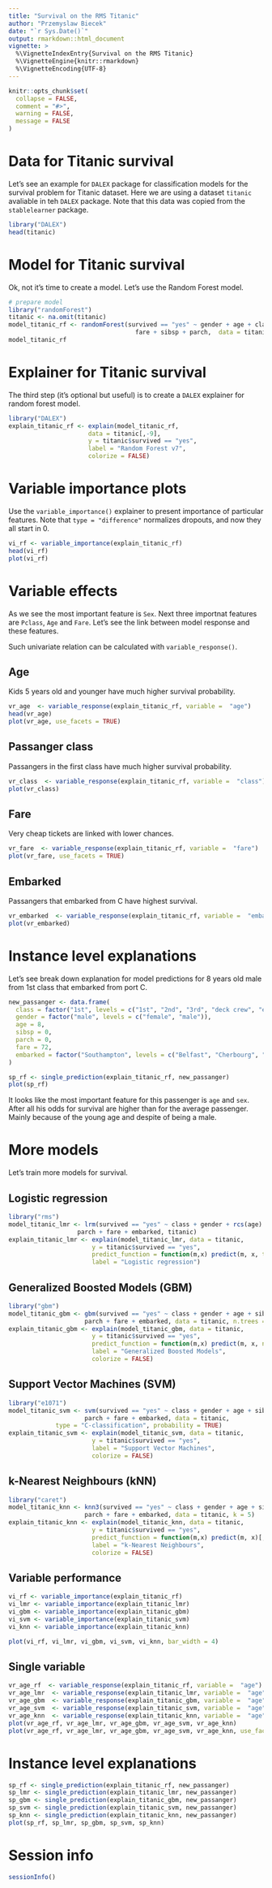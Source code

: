 ```yaml
---
title: "Survival on the RMS Titanic"
author: "Przemyslaw Biecek"
date: "`r Sys.Date()`"
output: rmarkdown::html_document
vignette: >
  %\VignetteIndexEntry{Survival on the RMS Titanic}
  %\VignetteEngine{knitr::rmarkdown}
  %\VignetteEncoding{UTF-8}
---
```


```r
knitr::opts_chunk$set(
  collapse = FALSE,
  comment = "#>",
  warning = FALSE,
  message = FALSE
)
```

# Data for Titanic survival

Let's see an example for `DALEX` package for classification models for the survival problem for Titanic dataset.
Here we are using a dataset `titanic` avaliable in teh `DALEX` package. Note that this data was copied from the `stablelearner` package.

```r
library("DALEX")
head(titanic)
```

# Model for Titanic survival

Ok, not it's time to create a model. Let's use the Random Forest model.

```r
# prepare model
library("randomForest")
titanic <- na.omit(titanic)
model_titanic_rf <- randomForest(survived == "yes" ~ gender + age + class + embarked +
                                   fare + sibsp + parch,  data = titanic)
model_titanic_rf
```

# Explainer for Titanic survival

The third step (it's optional but useful) is to create a `DALEX` explainer for random forest model.

```r
library("DALEX")
explain_titanic_rf <- explain(model_titanic_rf, 
                      data = titanic[,-9],
                      y = titanic$survived == "yes", 
                      label = "Random Forest v7",
                      colorize = FALSE)
```

# Variable importance plots

Use the `variable_importance()` explainer to present importance of particular features. Note that `type = "difference"` normalizes dropouts, and now they all start in 0.

```r
vi_rf <- variable_importance(explain_titanic_rf)
head(vi_rf)
plot(vi_rf)
```

# Variable effects

As we see the most important feature is `Sex`. Next three importnat features are `Pclass`, `Age` and `Fare`. Let's see the link between model response and these features.

Such univariate relation can be calculated with `variable_response()`.

## Age

Kids 5 years old and younger have much higher survival probability.

```r
vr_age  <- variable_response(explain_titanic_rf, variable =  "age")
head(vr_age)
plot(vr_age, use_facets = TRUE)
```

## Passanger class

Passangers in the first class have much higher survival probability.

```r
vr_class  <- variable_response(explain_titanic_rf, variable =  "class")
plot(vr_class)
```

## Fare

Very cheap tickets are linked with lower chances.

```r
vr_fare  <- variable_response(explain_titanic_rf, variable =  "fare")
plot(vr_fare, use_facets = TRUE)
```

## Embarked

Passangers that embarked from C have highest survival.

```r
vr_embarked  <- variable_response(explain_titanic_rf, variable =  "embarked")
plot(vr_embarked)
```


# Instance level explanations

Let's see break down explanation for model predictions for 8 years old male from 1st class that embarked from port C.

```r
new_passanger <- data.frame(
  class = factor("1st", levels = c("1st", "2nd", "3rd", "deck crew", "engineering crew", "restaurant staff", "victualling crew")),
  gender = factor("male", levels = c("female", "male")),
  age = 8,
  sibsp = 0,
  parch = 0,
  fare = 72,
  embarked = factor("Southampton", levels = c("Belfast", "Cherbourg", "Queenstown", "Southampton"))
)

sp_rf <- single_prediction(explain_titanic_rf, new_passanger)
plot(sp_rf)
```

It looks like the most important feature for this passenger is `age` and `sex`. After all his odds for survival are higher than for the average passenger. Mainly because of the young age and despite of being a male.

# More models

Let's train more models for survival.
 
## Logistic regression

```r
library("rms")
model_titanic_lmr <- lrm(survived == "yes" ~ class + gender + rcs(age) + sibsp +
                   parch + fare + embarked, titanic)
explain_titanic_lmr <- explain(model_titanic_lmr, data = titanic, 
                       y = titanic$survived == "yes", 
                       predict_function = function(m,x) predict(m, x, type="fitted"),
                       label = "Logistic regression")
```
 
## Generalized Boosted Models (GBM)

```r
library("gbm")
model_titanic_gbm <- gbm(survived == "yes" ~ class + gender + age + sibsp +
                     parch + fare + embarked, data = titanic, n.trees = 15000)
explain_titanic_gbm <- explain(model_titanic_gbm, data = titanic, 
                       y = titanic$survived == "yes", 
                       predict_function = function(m,x) predict(m, x, n.trees = 15000, type = "response"),
                       label = "Generalized Boosted Models",
                       colorize = FALSE)
```
 
## Support Vector Machines (SVM)

```r
library("e1071")
model_titanic_svm <- svm(survived == "yes" ~ class + gender + age + sibsp +
                     parch + fare + embarked, data = titanic, 
             type = "C-classification", probability = TRUE)
explain_titanic_svm <- explain(model_titanic_svm, data = titanic, 
                       y = titanic$survived == "yes", 
                       label = "Support Vector Machines",
                       colorize = FALSE)
```
 
## k-Nearest Neighbours (kNN)

```r
library("caret")
model_titanic_knn <- knn3(survived == "yes" ~ class + gender + age + sibsp +
                     parch + fare + embarked, data = titanic, k = 5)
explain_titanic_knn <- explain(model_titanic_knn, data = titanic, 
                       y = titanic$survived == "yes", 
                       predict_function = function(m,x) predict(m, x)[,2],
                       label = "k-Nearest Neighbours",
                       colorize = FALSE)
```

## Variable performance

```r
vi_rf <- variable_importance(explain_titanic_rf)
vi_lmr <- variable_importance(explain_titanic_lmr)
vi_gbm <- variable_importance(explain_titanic_gbm)
vi_svm <- variable_importance(explain_titanic_svm)
vi_knn <- variable_importance(explain_titanic_knn)

plot(vi_rf, vi_lmr, vi_gbm, vi_svm, vi_knn, bar_width = 4)
```

## Single variable

```r
vr_age_rf  <- variable_response(explain_titanic_rf, variable =  "age")
vr_age_lmr  <- variable_response(explain_titanic_lmr, variable =  "age")
vr_age_gbm  <- variable_response(explain_titanic_gbm, variable =  "age")
vr_age_svm  <- variable_response(explain_titanic_svm, variable =  "age")
vr_age_knn  <- variable_response(explain_titanic_knn, variable =  "age")
plot(vr_age_rf, vr_age_lmr, vr_age_gbm, vr_age_svm, vr_age_knn)
plot(vr_age_rf, vr_age_lmr, vr_age_gbm, vr_age_svm, vr_age_knn, use_facets = TRUE)
```

# Instance level explanations

```r
sp_rf <- single_prediction(explain_titanic_rf, new_passanger)
sp_lmr <- single_prediction(explain_titanic_lmr, new_passanger)
sp_gbm <- single_prediction(explain_titanic_gbm, new_passanger)
sp_svm <- single_prediction(explain_titanic_svm, new_passanger)
sp_knn <- single_prediction(explain_titanic_knn, new_passanger)
plot(sp_rf, sp_lmr, sp_gbm, sp_svm, sp_knn)
```

# Session info

```r
sessionInfo()
```
